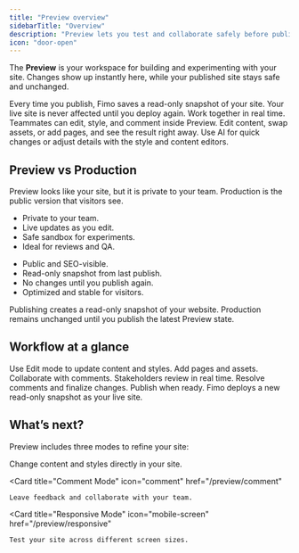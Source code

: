 ```yaml
---
title: "Preview overview"
sidebarTitle: "Overview"
description: "Preview lets you test and collaborate safely before publishing."
icon: "door-open"
---
```


The **Preview** is your workspace for building and experimenting with your site.
Changes show up instantly here, while your published site stays safe and unchanged.

<Columns cols={2}>
  <Card title="Safe by design" icon="shield">
    Every time you publish, Fimo saves a read-only snapshot of your site.
    Your live site is never affected until you deploy again.
  </Card>

  <Card title="Live collaboration" icon="users">
    Work together in real time. Teammates can edit, style, and comment inside Preview.
  </Card>

  <Card title="Instant updates" icon="bolt">
    Edit content, swap assets, or add pages, and see the result right away.
  </Card>

  <Card title="Flexible editing" icon="palette">
    Use AI for quick changes or adjust details with the style and content editors.
  </Card>
</Columns>

## Preview vs Production

<Tip>
Preview looks like your site, but it is private to your team. 
Production is the public version that visitors see.
</Tip>

<Columns cols={2}>
  <Card title="Preview" icon="eye">
    <ul>
      <li>Private to your team.</li>
      <li>Live updates as you edit.</li>
      <li>Safe sandbox for experiments.</li>
      <li>Ideal for reviews and QA.</li>
    </ul>
  </Card>

  <Card title="Production" icon="globe">
    <ul>
      <li>Public and SEO-visible.</li>
      <li>Read-only snapshot from last publish.</li>
      <li>No changes until you publish again.</li>
      <li>Optimized and stable for visitors.</li>
    </ul>
  </Card>
</Columns>

<Note>
Publishing creates a read-only snapshot of your website. Production remains unchanged until you publish the latest Preview state.
</Note>

## Workflow at a glance

<Steps>
  <Step title="Make changes in Preview">
    Use Edit mode to update content and styles. Add pages and assets. Collaborate with comments.
  </Step>
  <Step title="Collaboration & Review together">
    Stakeholders review in real time. Resolve comments and finalize changes.
  </Step>
  <Step title="Publish to Production">
    Publish when ready. Fimo deploys a new read-only snapshot as your live site.
  </Step>
</Steps>


## What’s next?

Preview includes three modes to refine your site:

<Columns cols={3}>
  <Card
    title="Edit Mode"
    icon="pen-to-square"
    href="/preview/edit"
  >
    Change content and styles directly in your site.
  </Card>

  <Card
    title="Comment Mode"
    icon="comment"
    href="/preview/comment"
  >
    Leave feedback and collaborate with your team.
  </Card>

  <Card
    title="Responsive Mode"
    icon="mobile-screen"
    href="/preview/responsive"
  >
    Test your site across different screen sizes.
  </Card>
</Columns>
